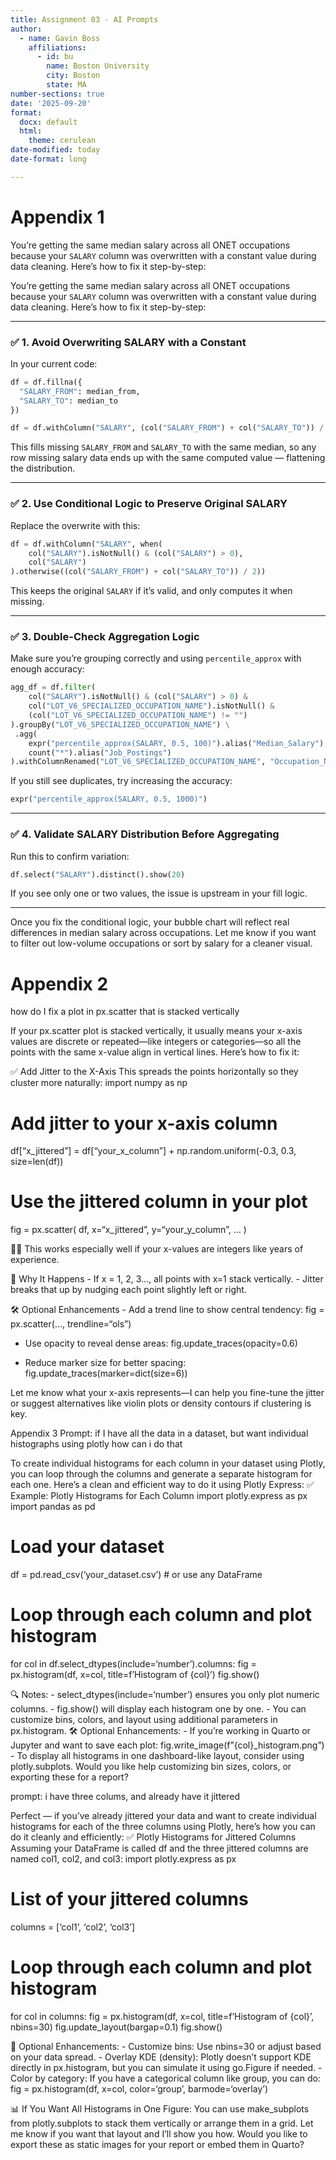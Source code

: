 ```yaml
---
title: Assignment 03 - AI Prompts
author:
  - name: Gavin Boss
    affiliations:
      - id: bu
        name: Boston University
        city: Boston
        state: MA
number-sections: true
date: '2025-09-20'
format:
  docx: default
  html:
    theme: cerulean
date-modified: today
date-format: long

---
```

# Appendix 1
::: {.callout-tip}
You're getting the same median salary across all ONET occupations because your `SALARY` column was overwritten with a constant value during data cleaning. Here's how to fix it step-by-step:
:::

:::{.callout-tip}
You're getting the same median salary across all ONET occupations because your `SALARY` column was overwritten with a constant value during data cleaning. Here's how to fix it step-by-step:

---

### ✅ 1. **Avoid Overwriting SALARY with a Constant**

In your current code:

```python
df = df.fillna({
  "SALARY_FROM": median_from,
  "SALARY_TO": median_to
})

df = df.withColumn("SALARY", (col("SALARY_FROM") + col("SALARY_TO")) / 2)
```

This fills missing `SALARY_FROM` and `SALARY_TO` with the same median, so any row missing salary data ends up with the same computed value — flattening the distribution.

---

### ✅ 2. **Use Conditional Logic to Preserve Original SALARY**

Replace the overwrite with this:

```python
df = df.withColumn("SALARY", when(
    col("SALARY").isNotNull() & (col("SALARY") > 0),
    col("SALARY")
).otherwise((col("SALARY_FROM") + col("SALARY_TO")) / 2))
```

This keeps the original `SALARY` if it's valid, and only computes it when missing.

---

### ✅ 3. **Double-Check Aggregation Logic**

Make sure you're grouping correctly and using `percentile_approx` with enough accuracy:

```python
agg_df = df.filter(
    col("SALARY").isNotNull() & (col("SALARY") > 0) &
    col("LOT_V6_SPECIALIZED_OCCUPATION_NAME").isNotNull() &
    (col("LOT_V6_SPECIALIZED_OCCUPATION_NAME") != "")
).groupBy("LOT_V6_SPECIALIZED_OCCUPATION_NAME") \
 .agg(
    expr("percentile_approx(SALARY, 0.5, 100)").alias("Median_Salary"),
    count("*").alias("Job_Postings")
).withColumnRenamed("LOT_V6_SPECIALIZED_OCCUPATION_NAME", "Occupation_Name")
```

If you still see duplicates, try increasing the accuracy:

```python
expr("percentile_approx(SALARY, 0.5, 1000)")
```

---

### ✅ 4. **Validate SALARY Distribution Before Aggregating**

Run this to confirm variation:

```python
df.select("SALARY").distinct().show(20)
```

If you see only one or two values, the issue is upstream in your fill logic.

---

Once you fix the conditional logic, your bubble chart will reflect real differences in median salary across occupations. Let me know if you want to filter out low-volume occupations or sort by salary for a cleaner visual.
:::

# Appendix 2
:::{.callout-tip}
how do I fix a plot in px.scatter that is stacked vertically
:::

:::{.callout-tip}
If your px.scatter plot is stacked vertically, it usually means your x-axis values are discrete or repeated—like integers or categories—so all the points with the same x-value align in vertical lines. Here's how to fix it:

✅ Add Jitter to the X-Axis
This spreads the points horizontally so they cluster more naturally:
import numpy as np

# Add jitter to your x-axis column
df["x_jittered"] = df["your_x_column"] + np.random.uniform(-0.3, 0.3, size=len(df))

# Use the jittered column in your plot
fig = px.scatter(
    df,
    x="x_jittered",
    y="your_y_column",
    ...
)


This works especially well if your x-values are integers like years of experience.

🧠 Why It Happens
- If x = 1, 2, 3..., all points with x=1 stack vertically.
- Jitter breaks that up by nudging each point slightly left or right.

🛠 Optional Enhancements
- Add a trend line to show central tendency:
fig = px.scatter(..., trendline="ols")


- Use opacity to reveal dense areas:
fig.update_traces(opacity=0.6)


- Reduce marker size for better spacing:
fig.update_traces(marker=dict(size=6))



Let me know what your x-axis represents—I can help you fine-tune the jitter or suggest alternatives like violin plots or density contours if clustering is key.
:::

:::{.callout-tip}
Appendix 3
Prompt: if I have all the data in a dataset, but want individual histographs using plotly how can i do that
:::

:::{.callout-tip}
To create individual histograms for each column in your dataset using Plotly, you can loop through the columns and generate a separate histogram for each one. Here's a clean and efficient way to do it using Plotly Express:
✅ Example: Plotly Histograms for Each Column
import plotly.express as px
import pandas as pd

# Load your dataset
df = pd.read_csv('your_dataset.csv')  # or use any DataFrame

# Loop through each column and plot histogram
for col in df.select_dtypes(include='number').columns:
    fig = px.histogram(df, x=col, title=f'Histogram of {col}')
    fig.show()


🔍 Notes:
- select_dtypes(include='number') ensures you only plot numeric columns.
- fig.show() will display each histogram one by one.
- You can customize bins, colors, and layout using additional parameters in px.histogram.
🛠 Optional Enhancements:
- If you're working in Quarto or Jupyter and want to save each plot:
fig.write_image(f"{col}_histogram.png")
- To display all histograms in one dashboard-like layout, consider using plotly.subplots.
Would you like help customizing bin sizes, colors, or exporting these for a report?
:::

:::{.callout-tip}
prompt: i have three colums, and already have it jittered
:::

:::{.callout-tip}
Perfect — if you’ve already jittered your data and want to create individual histograms for each of the three columns using Plotly, here’s how you can do it cleanly and efficiently:
✅ Plotly Histograms for Jittered Columns
Assuming your DataFrame is called df and the three jittered columns are named col1, col2, and col3:
import plotly.express as px

# List of your jittered columns
columns = ['col1', 'col2', 'col3']

# Loop through each column and plot histogram
for col in columns:
    fig = px.histogram(df, x=col, title=f'Histogram of {col}', nbins=30)
    fig.update_layout(bargap=0.1)
    fig.show()


🔧 Optional Enhancements:
- Customize bins: Use nbins=30 or adjust based on your data spread.
- Overlay KDE (density): Plotly doesn’t support KDE directly in px.histogram, but you can simulate it using go.Figure if needed.
- Color by category: If you have a categorical column like group, you can do:
fig = px.histogram(df, x=col, color='group', barmode='overlay')


📊 If You Want All Histograms in One Figure:
You can use make_subplots from plotly.subplots to stack them vertically or arrange them in a grid. Let me know if you want that layout and I’ll show you how.
Would you like to export these as static images for your report or embed them in Quarto?
:::